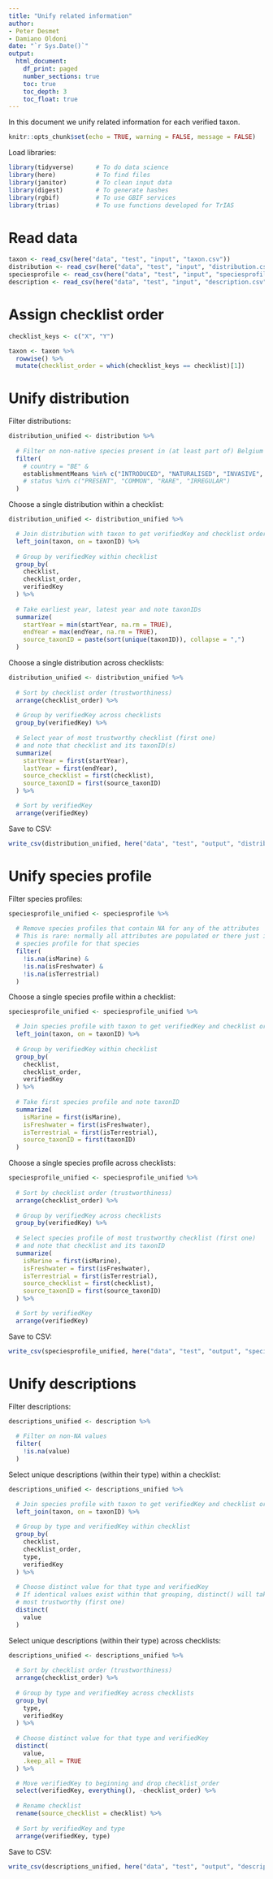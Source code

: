 ```yaml
---
title: "Unify related information"
author:
- Peter Desmet
- Damiano Oldoni
date: "`r Sys.Date()`"
output:
  html_document:
    df_print: paged
    number_sections: true
    toc: true
    toc_depth: 3
    toc_float: true
---
```


In this document we unify related information for each verified taxon.

```r
knitr::opts_chunk$set(echo = TRUE, warning = FALSE, message = FALSE)
```

Load libraries:

```r
library(tidyverse)      # To do data science
library(here)           # To find files
library(janitor)        # To clean input data
library(digest)         # To generate hashes
library(rgbif)          # To use GBIF services
library(trias)          # To use functions developed for TrIAS
```

# Read data

```r
taxon <- read_csv(here("data", "test", "input", "taxon.csv"))
distribution <- read_csv(here("data", "test", "input", "distribution.csv"))
speciesprofile <- read_csv(here("data", "test", "input", "speciesprofile.csv"))
description <- read_csv(here("data", "test", "input", "description.csv"))
```

# Assign checklist order

```r
checklist_keys <- c("X", "Y")

taxon <- taxon %>%
  rowwise() %>%
  mutate(checklist_order = which(checklist_keys == checklist)[1])
```

# Unify distribution

Filter distributions:

```r
distribution_unified <- distribution %>%
  
  # Filter on non-native species present in (at least part of) Belgium
  filter(
    # country = "BE" &
    establishmentMeans %in% c("INTRODUCED", "NATURALISED", "INVASIVE", "ASSISTED COLONISATION")
    # status %in% c("PRESENT", "COMMON", "RARE", "IRREGULAR")
  )
```

Choose a single distribution within a checklist:

```r
distribution_unified <- distribution_unified %>%

  # Join distribution with taxon to get verifiedKey and checklist order
  left_join(taxon, on = taxonID) %>%
  
  # Group by verifiedKey within checklist
  group_by(
    checklist,
    checklist_order,
    verifiedKey
  ) %>%
  
  # Take earliest year, latest year and note taxonIDs
  summarize(
    startYear = min(startYear, na.rm = TRUE),
    endYear = max(endYear, na.rm = TRUE),
    source_taxonID = paste(sort(unique(taxonID)), collapse = ",")
  )
```

Choose a single distribution across checklists:

```r
distribution_unified <- distribution_unified %>%
  
  # Sort by checklist order (trustworthiness)
  arrange(checklist_order) %>%
  
  # Group by verifiedKey across checklists
  group_by(verifiedKey) %>%
  
  # Select year of most trustworthy checklist (first one)
  # and note that checklist and its taxonID(s)
  summarize(
    startYear = first(startYear),
    lastYear = first(endYear),
    source_checklist = first(checklist),
    source_taxonID = first(source_taxonID)
  ) %>%

  # Sort by verifiedKey
  arrange(verifiedKey)
```

Save to CSV:

```r
write_csv(distribution_unified, here("data", "test", "output", "distribution_unified.csv"), na = "")
```

# Unify species profile

Filter species profiles:

```r
speciesprofile_unified <- speciesprofile %>%
  
  # Remove species profiles that contain NA for any of the attributes
  # This is rare: normally all attributes are populated or there just isn't a
  # species profile for that species
  filter(
    !is.na(isMarine) &
    !is.na(isFreshwater) &
    !is.na(isTerrestrial)
  )
```

Choose a single species profile within a checklist:

```r
speciesprofile_unified <- speciesprofile_unified %>%

  # Join species profile with taxon to get verifiedKey and checklist order
  left_join(taxon, on = taxonID) %>%
  
  # Group by verifiedKey within checklist
  group_by(
    checklist,
    checklist_order,
    verifiedKey
  ) %>%
  
  # Take first species profile and note taxonID
  summarize(
    isMarine = first(isMarine),
    isFreshwater = first(isFreshwater),
    isTerrestrial = first(isTerrestrial),
    source_taxonID = first(taxonID)
  )
```

Choose a single species profile across checklists:

```r
speciesprofile_unified <- speciesprofile_unified %>%
  
  # Sort by checklist order (trustworthiness)
  arrange(checklist_order) %>%
  
  # Group by verifiedKey across checklists
  group_by(verifiedKey) %>%
  
  # Select species profile of most trustworthy checklist (first one)
  # and note that checklist and its taxonID
  summarize(
    isMarine = first(isMarine),
    isFreshwater = first(isFreshwater),
    isTerrestrial = first(isTerrestrial),
    source_checklist = first(checklist),
    source_taxonID = first(source_taxonID)
  ) %>%

  # Sort by verifiedKey
  arrange(verifiedKey)
```

Save to CSV:

```r
write_csv(speciesprofile_unified, here("data", "test", "output", "speciesprofile_unified.csv"), na = "")
```

# Unify descriptions

Filter descriptions:

```r
descriptions_unified <- description %>%
  
  # Filter on non-NA values
  filter(
    !is.na(value)
  )
```

Select unique descriptions (within their type) within a checklist:

```r
descriptions_unified <- descriptions_unified %>%

  # Join species profile with taxon to get verifiedKey and checklist order
  left_join(taxon, on = taxonID) %>%
  
  # Group by type and verifiedKey within checklist
  group_by(
    checklist,
    checklist_order,
    type,
    verifiedKey
  ) %>%
  
  # Choose distinct value for that type and verifiedKey
  # If identical values exist within that grouping, distinct() will take 
  # most trustworthy (first one)
  distinct(
    value
  )
```

Select unique descriptions (within their type) across checklists:

```r
descriptions_unified <- descriptions_unified %>%
  
  # Sort by checklist order (trustworthiness)
  arrange(checklist_order) %>%
  
  # Group by type and verifiedKey across checklists
  group_by(
    type,
    verifiedKey
  ) %>%
  
  # Choose distinct value for that type and verifiedKey
  distinct(
    value,
    .keep_all = TRUE
  ) %>%

  # Move verifiedKey to beginning and drop checklist_order
  select(verifiedKey, everything(), -checklist_order) %>%
  
  # Rename checklist
  rename(source_checklist = checklist) %>%
  
  # Sort by verifiedKey and type
  arrange(verifiedKey, type)
```

Save to CSV:

```r
write_csv(descriptions_unified, here("data", "test", "output", "descriptions_unified.csv"), na = "")
```
